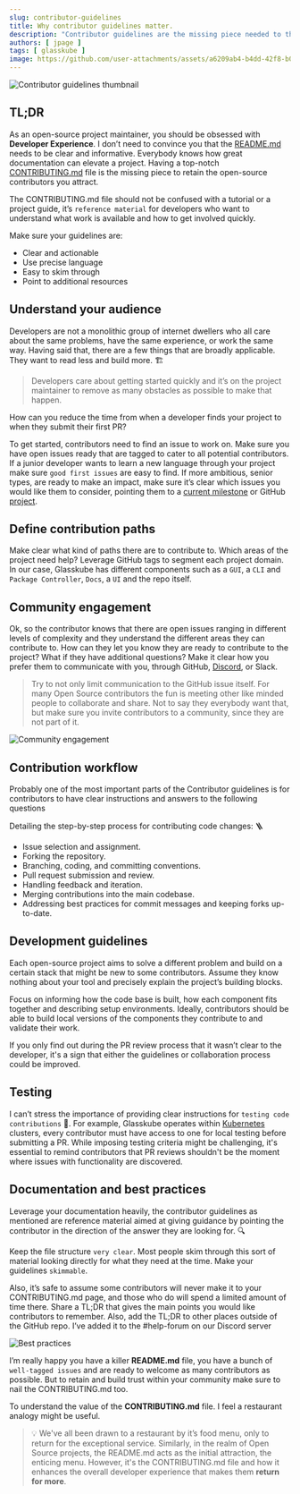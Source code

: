 ```yaml
---
slug: contributor-guidelines
title: Why contributor guidelines matter.
description: "Contributor guidelines are the missing piece needed to the best Developer Experience"
authors: [ jpage ]
tags: [ glasskube ]
image: https://github.com/user-attachments/assets/a6209ab4-b4dd-42f8-b0be-fc30ea55d7cf
---
```

![Contributor guidelines thumbnail](https://github.com/user-attachments/assets/a6209ab4-b4dd-42f8-b0be-fc30ea55d7cf)

## TL;DR

As an open-source project maintainer, you should be obsessed with **Developer Experience**. I don’t need to convince you that the [README.md](https://github.com/glasskube/glasskube/tree/main) needs to be clear and informative. Everybody knows how great documentation can elevate a project. Having a top-notch [CONTRIBUTING.md](https://github.com/glasskube/glasskube/blob/main/CONTRIBUTING.md) file is the missing piece to retain the open-source contributors you attract. 

<!-- truncate -->

The CONTRIBUTING.md file should not be confused with a tutorial or a project guide, it’s `reference material` for developers who want to understand what work is available and how to get involved quickly. 

Make sure your guidelines are: 

- Clear and actionable 
- Use precise language
- Easy to skim through
- Point to additional resources

## Understand your audience

Developers are not a monolithic group of internet dwellers who all care about the same problems, have the same experience, or work the same way. Having said that, there are a few things that are broadly applicable. They want to read less and build more. 🏗️

> Developers care about getting started quickly and it’s on the project maintainer to remove as many obstacles as possible to make that happen. 

How can you reduce the time from when a developer finds your project to when they submit their first PR? 

To get started, contributors need to find an issue to work on. Make sure you have open issues ready that are tagged to cater to all potential contributors. If a junior developer wants to learn a new language through your project make sure `good first issues` are easy to find. If more ambitious, senior types, are ready to make an impact, make sure it’s clear which issues you would like them to consider, pointing them to a [current milestone](https://github.com/glasskube/glasskube/milestones) or GitHub [project](https://docs.github.com/en/issues/planning-and-tracking-with-projects/learning-about-projects/about-projects). 

## Define contribution paths

Make clear what kind of paths there are to contribute to. Which areas of the project need help? Leverage GitHub tags to segment each project domain. In our case, Glasskube has different components such as a `GUI`, a `CLI` and `Package Controller`, `Docs`, a `UI` and the repo itself. 

## Community engagement

Ok, so the contributor knows that there are open issues ranging in different levels of complexity and they understand the different areas they can contribute to. How can they let you know they are ready to contribute to the project? What if they have additional questions?
Make it clear how you prefer them to communicate with you, through GitHub, [Discord](https://discord.gg/SxH6KUCGH7), or Slack. 

> Try to not only limit communication to the GitHub issue itself. For many Open Source contributors the fun is meeting other like minded people to collaborate and share. Not to say they everybody want that, but make sure you invite contributors to a community, since they are not part of it. 

![Community engagement](https://github.com/glasskube/glasskube/assets/38757612/a582fac4-1bd9-4db2-b3c3-61c677befa72)

## Contribution workflow

Probably one of the most important parts of the Contributor guidelines is for contributors to have clear instructions and answers to the following questions

Detailing the step-by-step process for contributing code changes: 🪜

- Issue selection and assignment.
- Forking the repository.
- Branching, coding, and committing conventions.
- Pull request submission and review.
- Handling feedback and iteration.
- Merging contributions into the main codebase.
- Addressing best practices for commit messages and keeping forks up-to-date.


## Development guidelines

Each open-source project aims to solve a different problem and build on a certain stack that might be new to some contributors. Assume they know nothing about your tool and precisely explain the project’s building blocks.

Focus on informing how the code base is built, how each component fits together and describing setup environments.  Ideally, contributors should be able to build local versions of the components they contribute to and validate their work. 

If you only find out during the PR review process that it wasn’t clear to the developer, it's a sign that either the guidelines or collaboration process could be improved.

## Testing

I can’t stress the importance of providing clear instructions for `testing code contributions` 🧪. For example, Glasskube operates within [Kubernetes](https://minikube.sigs.k8s.io/docs/start/) clusters, every contributor must have access to one for local testing before submitting a PR. While imposing testing criteria might be challenging, it's essential to remind contributors that PR reviews shouldn't be the moment where issues with functionality are discovered. 

## Documentation and best practices

Leverage your documentation heavily, the contributor guidelines as mentioned are reference material aimed at giving guidance by pointing the contributor in the direction of the answer they are looking for. 🔍

Keep the file structure `very clear`. Most people skim through this sort of material looking directly for what they need at the time. Make your guidelines `skimmable`. 

Also, it’s safe to assume some contributors will never make it to your CONTRIBUTING.md page, and those who do will spend a limited amount of time there. Share a TL;DR that gives the main points you would like contributors to remember. Also, add the TL;DR to other places outside of the GitHub repo. I’ve added it to the #help-forum on our Discord server

![Best practices](https://github.com/glasskube/glasskube/assets/38757612/f617c591-2b51-44b7-8b19-c337a2b34f5d)

I’m really happy you have a killer **README.md** file, you have a bunch of `well-tagged issues` and are ready to welcome as many contributors as possible. But to retain and build trust within your community make sure to nail the CONTRIBUTING.md too.

To understand the value of the **CONTRIBUTING.md** file. I feel a restaurant analogy might be useful.

> 💡 We've all been drawn to a restaurant by it’s food menu, only to return for the exceptional service. Similarly, in the realm of Open Source projects, the README.md acts as the initial attraction, the enticing menu. However, it's the CONTRIBUTING.md file and how it enhances the overall developer experience that makes them **return for more**.

